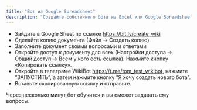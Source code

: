 ```yaml
---
title: "Бот из Google Spreadsheet"
description: "Создайте собстенного бота из Excel или Google Spreadsheet следуя простым инструкциям"
---
```


- Зайдите в Google Sheet по ссылке https://bit.ly/create_wiki
- Сделайте копию документа (Файл -> Создать копию).
- Заполните документ своими вопросами и ответами
- Откройте доступ к документу для всех (Настройки доступа -> Общий доступ -> Всем у кого есть ссылка). Нажмите кнопку «Копировать ссылку».
- Откройте в телеграме WikiBot https://t.me/tom_test_wikibot, нажмите “ЗАПУСТИТЬ”, а затем нажмите кнопку “Я хочу создать нового бота”.
- Вставьте скопированную ссылку и отправьте.

Через несколько минут бот обучится и вы сможет задавать ему вопросы.

